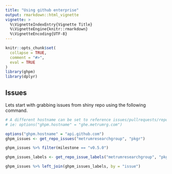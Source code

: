 ```yaml
---
title: "Using github enterprise"
output: rmarkdown::html_vignette
vignette: >
  %\VignetteIndexEntry{Vignette Title}
  %\VignetteEngine{knitr::rmarkdown}
  %\VignetteEncoding{UTF-8}
---
```


```r
knitr::opts_chunk$set(
  collapse = TRUE,
  comment = "#>",
  eval = TRUE
)
library(ghpm)
library(dplyr)
```


## Issues

Lets start with grabbing issues from shiny repo using the following command.
```r
# A different hostname can be set to reference issues/pullrequests/repos from enterprise github instances.
# ie: options("ghpm.hostname" = "ghe.metrumrg.com")

options("ghpm.hostname" = "api.github.com")
ghpm_issues <- get_repo_issues("metrumresearchgroup", "pkgr")
```

```r
ghpm_issues %>% filter(milestone == "v0.5.0")
```

```r
ghpm_issues_labels <- get_repo_issue_labels("metrumresearchgroup", "pkgr")
```

```r
ghpm_issues %>% left_join(ghpm_issues_labels, by = "issue")
```

